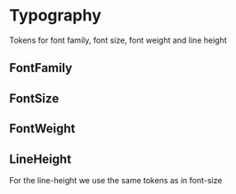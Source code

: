 
<Meta title="Design Tokens/Typography" />

# Typography

Tokens for font family, font size, font weight and line height

## FontFamily

<DesignTokenDocBlock categoryName="BaselineFontFamily" viewType="card" />

## FontSize

<DesignTokenDocBlock categoryName="BaselineFontSize" />

## FontWeight

<DesignTokenDocBlock categoryName="BaselieneFontWeight" />

## LineHeight

For the line-height we use the same tokens as in font-size
